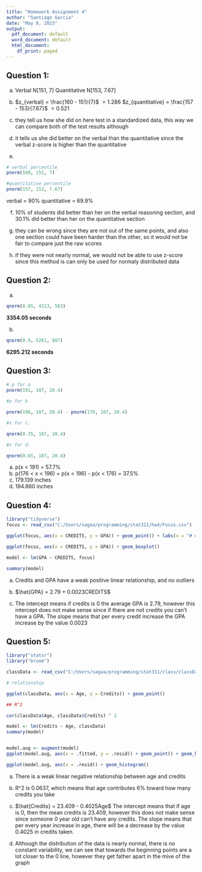 ```yaml
---
title: "Homework Assignment 4"
author: "Santiago Garcia"
date: "May 8, 2023" 
output:
  pdf_document: default
  word_document: default
  html_document:
    df_print: paged
---
```


## Question 1: 

a. Verbal N[151, 7]
  Quantitative N[153, 7.67]
  
b. $z_{verbal} = \frac{160 - 151}{7}$
    $= 1.286$
    $z_{quantitative} = \frac{157 - 153}{7.67}$
    $= 0.521$
c. they tell us how she did on here test in a standardized data, this way we can compare both of the test results although 

d. it tells us she did better on the verbal than the quantitative since the verbal z-score is higher than the quantitative 

e. 
```r
# verbal percentile
pnorm(160, 151, 7)

#quantitative percentile
pnorm(157, 153, 7.67)
```
verbal = 90%
quantitative = 69.9%

f. 10% of students did better than her on the verbal reasoning section, and 30.1% did better than her on the quantitative section 

g. they can be wrong since they are not out of the same points, and also one section could have been harder than the other, so it would not be fair to compare just the raw scores

h. if they were not nearly normal, we would not be able to use z-score since this method is can only be used for normaly distributed data

## Question 2:

a. 

```r
qnorm(0.05, 4313, 583)
```
**3354.05 seconds**

b.

```r
qnorm(0.9, 5261, 807)
```
**6295.212 seconds**

## Question 3:

```r
# p for a 
pnorm(191, 187, 20.4)

#p for b

pnorm(196, 187, 20.4) - pnorm(176, 187, 20.4)

#x for c.

qnorm(0.35, 187, 20.4)

#x for d.

qnorm(0.65, 187, 20.4)

```


a. p(x < 191) = 57.7%
b. p(176 < x < 196) = p(x < 196) - p(x < 176) = 37.5%
c. 179.139 inches
d. 194.860 inches

## Question 4:

```r
library("tidyverse")
focus <- read_csv("C:/Users/sagaa/programming/stat311/hw4/Focus.csv")

ggplot(focus, aes(x = CREDITS, y = GPA)) + geom_point() + labs(x = "# of credits", y = "GPA")

ggplot(focus, aes(x = CREDITS, y = GPA)) + geom_boxplot()

model <- lm(GPA ~ CREDITS, focus)

summary(model)
```


a. Credits and GPA have a weak positive linear relationship, and no outliers

b. $\hat{GPA} = 2.79 + 0.0023CREDITS$

c. The intercept means if credits is 0 the average GPA is 2.79, however this intercept does not make sense since if there are not credits you can't have a GPA. The slope means that per every credit increase the GPA increase by the value 0.0023 

## Question 5:

```r

library("statsr")
library("broom")

classData <- read_csv("C:/Users/sagaa/programming/stat311/class/classData.csv")

# relationship

ggplot(classData, aes(x = Age, y = Credits)) + geom_point()

## R^2

cor(classData$Age, classData$Credits) ^ 2

model <- lm(Credits ~ Age, classData)
summary(model)


model.aug <- augment(model)
ggplot(model.aug, aes(x = .fitted, y = .resid)) + geom_point() + geom_hline(yintercept = 0, color = "blue") + ggtitle("Resid v. Fitted") + labs(x = "Fitted", y = "Residuals")

ggplot(model.aug, aes(x = .resid)) + geom_histogram()

```


a. There is a weak linear negative relationship between age and credits 

b. R^2 is 0.0637, which means that age contributes 6% toward how many credits you take

c. $\hat{Credits} = 23.409 - 0.4025Age$
The intercept means that if age is 0, then the mean credits is 23.409, however this does not make sense since someone 0 year old can't have any credits. The slope means that per every year increase in age, there will be a decrease by the value 0.4025 in credits taken. 

d. Although the distribution of the data is nearly normal, there is no constant variability, we can see that towards the beginning points are a lot closer to the 0 line, however they get father apart in the mive of the graph 
